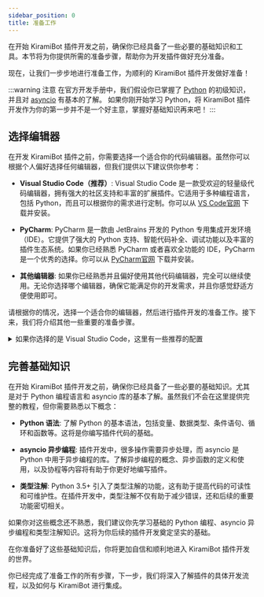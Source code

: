 ```yaml
---
sidebar_position: 0
title: 准备工作
---
```


<div className="intro">

在开始 KiramiBot 插件开发之前，确保你已经具备了一些必要的基础知识和工具。本节将为你提供所需的准备步骤，帮助你为开发插件做好充分准备。

现在，让我们一步步地进行准备工作，为顺利的 KiramiBot 插件开发做好准备！

</div>

:::warning 注意
在官方开发手册中，我们假设你已掌握了 [Python](https://docs.python.org/zh-cn/) 的初级知识，并且对 [asyncio](https://docs.python.org/zh-cn/3/library/asyncio.html) 有基本的了解。
如果你刚开始学习 Python，将 KiramiBot 插件开发作为你的第一步并不是一个好主意，掌握好基础知识再来吧！
:::

## 选择编辑器

在开发 KiramiBot 插件之前，你需要选择一个适合你的代码编辑器。虽然你可以根据个人偏好选择任何编辑器，但我们提供以下建议供你参考：

- **Visual Studio Code（推荐）**: Visual Studio Code 是一款受欢迎的轻量级代码编辑器，拥有强大的社区支持和丰富的扩展插件。它适用于多种编程语言，包括 Python，而且可以根据你的需求进行定制。你可以从 [VS Code官网](https://code.visualstudio.com/) 下载并安装。

- **PyCharm**: PyCharm 是一款由 JetBrains 开发的 Python 专用集成开发环境（IDE）。它提供了强大的 Python 支持、智能代码补全、调试功能以及丰富的插件生态系统。如果你已经熟悉 PyCharm 或者喜欢全功能的 IDE，PyCharm 是一个优秀的选择。你可以从 [PyCharm官网](https://www.jetbrains.com/pycharm/) 下载并安装。

- **其他编辑器**: 如果你已经熟悉并且偏好使用其他代码编辑器，完全可以继续使用。无论你选择哪个编辑器，确保它能满足你的开发需求，并且你感觉舒适方便使用即可。

请根据你的情况，选择一个适合你的编辑器，然后进行插件开发的准备工作。接下来，我们将介绍其他一些重要的准备步骤。

<details>

<summary>如果你选择的是 Visual Studio Code，这里有一些推荐的配置</summary>

1. 在 VSCode 插件视图搜索并安装 [Python](https://marketplace.visualstudio.com/items?itemName=ms-python.python) 和 [Pylance](https://marketplace.visualstudio.com/items?itemName=ms-python.vscode-pylance) 插件。

2. 在项目的 `.vscode` 文件夹中创建 `settings.json` 并添加以下内容：

```json title="settings.json"
{
  "python.languageServer": "Pylance",
  "python.analysis.typeCheckingMode": "basic"
}
```

</details>

## 完善基础知识

在开始 KiramiBot 插件开发之前，确保你已经具备了一些必要的基础知识。尤其是对于 Python 编程语言和 asyncio 库的基本了解。虽然我们不会在这里提供完整的教程，但你需要熟悉以下概念：

- **Python 语法**: 了解 Python 的基本语法，包括变量、数据类型、条件语句、循环和函数等。这将是你编写插件代码的基础。

- **asyncio 异步编程**: 插件开发中，很多操作需要异步处理，而 asyncio 是 Python 中用于异步编程的库。了解异步编程的概念、异步函数的定义和使用，以及协程等内容将有助于你更好地编写插件。

- **类型注解**: Python 3.5+ 引入了类型注解的功能，这有助于提高代码的可读性和可维护性。在插件开发中，类型注解不仅有助于减少错误，还和后续的重要功能密切相关。

如果你对这些概念还不熟悉，我们建议你先学习基础的 Python 编程、asyncio 异步编程和类型注解知识。这将为你后续的插件开发奠定坚实的基础。

在你准备好了这些基础知识后，你将更加自信和顺利地进入 KiramiBot 插件开发的世界。

你已经完成了准备工作的所有步骤，下一步，我们将深入了解插件的具体开发流程，以及如何与 KiramiBot 进行集成。
